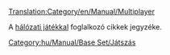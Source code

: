 [[Translation:Category/en/Manual/Multiplayer]]

A [[hu/Manual/Hálózati játék|hálózati játékkal]] foglalkozó cikkek jegyzéke.

[[Category:hu/Manual/Base Set/Játszás]]
